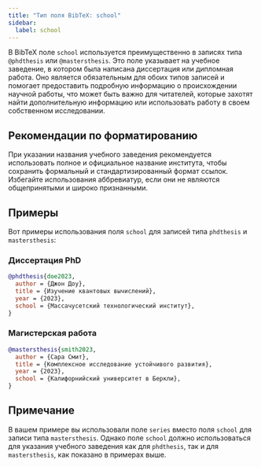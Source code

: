 ```yaml
---
title: "Тип поля BibTeX: school"
sidebar:
  label: school
---
```



В BibTeX поле `school` используется преимущественно в записях типа `@phdthesis` или `@mastersthesis`. Это поле указывает на учебное заведение, в котором была написана диссертация или дипломная работа. Оно является обязательным для обоих типов записей и помогает предоставить подробную информацию о происхождении научной работы, что может быть важно для читателей, которые захотят найти дополнительную информацию или использовать работу в своем собственном исследовании.

<CiteDrive />

## Рекомендации по форматированию

При указании названия учебного заведения рекомендуется использовать полное и официальное название института, чтобы сохранить формальный и стандартизированный формат ссылок. Избегайте использования аббревиатур, если они не являются общепринятыми и широко признанными.

## Примеры

Вот примеры использования поля `school` для записей типа `phdthesis` и `mastersthesis`:

### Диссертация PhD

```bibtex
@phdthesis{doe2023,
  author = {Джон Доу},
  title = {Изучение квантовых вычислений},
  year = {2023},
  school = {Массачусетский технологический институт},
}
```

### Магистерская работа

```bibtex
@mastersthesis{smith2023,
  author = {Сара Смит},
  title = {Комплексное исследование устойчивого развития},
  year = {2023},
  school = {Калифорнийский университет в Беркли},
}
```

## Примечание

В вашем примере вы использовали поле `series` вместо поля `school` для записи типа `mastersthesis`. Однако поле `school` должно использоваться для указания учебного заведения как для `phdthesis`, так и для `mastersthesis`, как показано в примерах выше.
